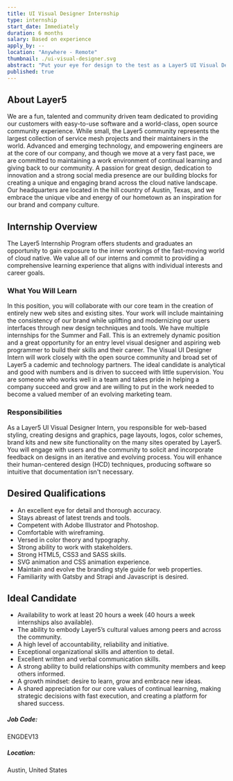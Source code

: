 ```yaml
---
title: UI Visual Designer Internship
type: internship
start_date: Immediately
duration: 6 months
salary: Based on experience
apply_by: --
location: "Anywhere - Remote"
thumbnail: ./ui-visual-designer.svg
abstract: "Put your eye for design to the test as a Layer5 UI Visual Designer Intern."
published: true
---
```




<CareerWrapper>
    <div className="body-sections">
        <h2 className="body-headers">About Layer5</h2>
        <p>
            We are a fun, talented and community driven team dedicated to providing our customers with easy-to-use software and a world-class,
            open source community experience. While small, the Layer5 community represents the largest collection of service mesh
            projects and their maintainers in the world. Advanced and emerging technology, and empowering engineers are at the core
            of our company, and though we move at a very fast pace, we are committed to maintaining a work environment of continual
            learning and giving back to our community. A passion for great design, dedication to innovation and a strong social media
            presence are our building blocks for creating a unique and engaging brand across the cloud native landscape. Our headquarters
            are located in the hill country of Austin, Texas, and we embrace the unique vibe and energy of our hometown as an inspiration
            for our brand and company culture.
        </p>
    </div>
    <div className="body-sections">
        <h2 className="body-headers">Internship Overview</h2>
        <p>
            The Layer5 Internship Program offers students and graduates an opportunity to gain exposure to the inner workings of the
            fast-moving world of cloud native. We value all of our interns and commit to providing a comprehensive learning experience that
            aligns with individual interests and career goals.
        </p>
        <h3>What You Will Learn</h3>
        <p>
            In this position, you will collaborate with our core team in the creation of entirely new web sites and existing sites.
            Your work will include maintaining the consistency of our brand while uplifting and modernizing our users interfaces through new
            design techniques and tools.
            We have multiple internships for the Summer and Fall. This is an extremely dynamic position and a great 
            opportunity for an entry level visual designer and aspiring web programmer to build their skills and their career. 
            The Visual UI Designer Intern will work closely with the open source community and broad set of Layer5 a
            cademic and technology partners. The ideal candidate is analytical and good with numbers and is driven 
            to succeed with little supervision. You are someone who works well in a team and takes pride in helping a 
            company succeed and grow and are willing to put in the work needed to become a valued member of an evolving 
            marketing team.
        </p>
        <h3>Responsibilities</h3>
        <p>
            As a Layer5 UI Visual Designer Intern, you responsible for web-based styling, creating designs and graphics, page layouts, logos,
            color schemes, brand kits and new site functionality on the many sites operated by Layer5. You will engage with users and the community
            to solicit and incorporate feedback on designs in an iterative and evolving process. You will enhance their human-centered design (HCD)
            techniques, producing software so intuitive that documentation isn't necessary.
        </p>
    </div>
    <div className="qualification-section body-sections">
        <Col xs={12} lg={6} className="qualification-col">
            <h2 className="body-headers">Desired Qualifications</h2>
            <ul>
                <li>An excellent eye for detail and thorough accuracy.</li>
                <li>Stays abreast of latest trends and tools.</li>
                <li>Competent with Adobe Illustrator and Photoshop.</li>
                <li>Comfortable with wireframing.</li>
                <li>Versed in color theory and typography.</li>
                <li>Strong ability to work with stakeholders.</li>
                <li>Strong HTML5, CSS3 and SASS skills.</li>
                <li>SVG animation and CSS animation experience.</li>
                <li>Maintain and evolve the branding style guide for web properties.</li>
                <li>Familiarity with Gatsby and Strapi and Javascript is desired.</li>
            </ul>
        </Col>
        <Col xs={12} lg={6} className="qualification-col">
            <h2 className="body-headers">Ideal Candidate</h2>
            <ul>
                <li>Availability to work at least 20 hours a week (40 hours a week internships also available).</li>
                <li>The ability to embody Layer5’s cultural values among peers and across the community.</li>
                <li>A high level of accountability, reliability and initiative.</li>
                <li>Exceptional organizational skills and attention to detail.</li>
                <li>Excellent written and verbal communication skills.</li>
                <li>A strong ability to build relationships with community members and keep others informed.</li>
                <li>A growth mindset: desire to learn, grow and embrace new ideas.</li>
                <li>A shared appreciation for our core values of continual learning, making strategic decisions with fast execution, and creating a platform for shared success.</li>
            </ul>
        </Col>
    </div>
    <div className="job-details-footer">
        <span>
            <h5>Job Code:</h5>
            <p>ENGDEV13</p>
        </span>
        <span>
            <h5>Location:</h5>
            <p>Austin, United States</p>
        </span>
    </div>
    <PositionApply />
</CareerWrapper>
